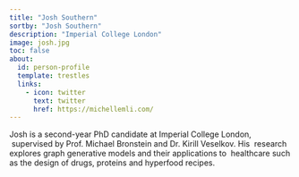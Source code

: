 ```yaml
---
title: "Josh Southern"
sortby: "Josh Southern"
description: "Imperial College London"
image: josh.jpg
toc: false
about:
  id: person-profile
  template: trestles
  links:
    - icon: twitter
      text: twitter
      href: https://michellemli.com/
---
```



Josh is a second-year PhD candidate at Imperial College London,  supervised by Prof. Michael Bronstein and Dr. Kirill Veselkov. His  research explores graph generative models and their applications to  healthcare such as the design of drugs, proteins and hyperfood recipes.